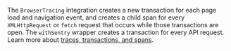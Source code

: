 The `BrowserTracing` integration creates a new transaction for each page load and navigation event, and creates a child span for every `XMLHttpRequest` or `fetch` request that occurs while those transactions are open. The `withSentry` wrapper creates a transaction for every API request. Learn more about [traces, transactions, and spans](/product/performance/distributed-tracing/).
